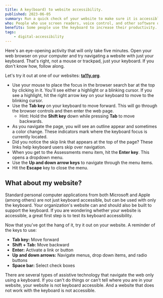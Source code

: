 ```yaml
---
title: A key(board) to website accessibility.
published: 2023-06-05
summary: Run a quick check of your website to make sure it is accessible using only the keyboard.
who: People who use screen readers, voice control, and other software or devices to navigate the web using the keyboard focus.
benefits: Some people use the keyboard to increase their productivity. It is faster than a mouse when you know how to use it.
tags:
    - digital-accessibility
---
```



Here's an eye-opening activity that will only take five minutes. Open your web browser on your computer and try navigating a website with just your keyboard. That's right, not a mouse or trackpad, just your keyboard. If you don't know how, follow along.

Let's try it out at one of our websites: [**ta11y.org**](https://www.ta11y.org).

- Use your mouse to place the focus in the browser search bar at the top by clicking in it. You'll see either a highlight or a blinking cursor. If you see a highlight, hit the right arrow key on your keyboard to move to the blinking cursor. 
- Use the __Tab key__ on your keyboard to move forward. This will go through the browser controls and then enter the web page.
    - Hint: Hold the __Shift key__ down while pressing __Tab__ to move backwards.
- As you navigate the page, you will see an outline appear and sometimes a color change. These indicators mark where the keyboard focus is currently located.
- Did you notice the skip link that appears at the top of the page? These links help keyboard users skip over navigation.
- When you get to the Assessments menu item, hit the __Enter key__. This opens a dropdown menu.
- Use the __Up and down arrow keys__ to navigate through the menu items. 
- Hit the __Escape__ key to close the menu.

## What about my website?

Standard personal computer applications from both Microsoft and Apple (among others) are not just keyboard accessible, but can be used with only the keyboard. Your organization's website can and should also be built to support the keyboard. If you are wondering whether your website is accessible, a great first step is to test its keyboard accessibility.

Now that you've got the hang of it, try it out on your website.  A reminder of the keys to use:
- __Tab key:__ Move forward
- __Shift + Tab:__ Move backward
- __Enter:__ Activate a link or button
- __Up and down arrows:__ Navigate menus, drop down items, and radio buttons
- __Space bar:__ Select check boxes

There are several types of assistive technology that navigate the web only using a keyboard. If you can't do things or can't tell where you are in your website, your website is not keyboard accessible. And a website that does not work with the keyboard is not accessible.